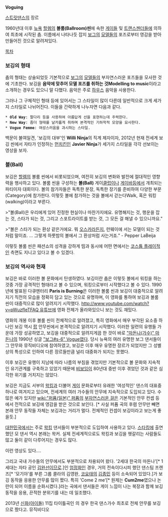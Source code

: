 '''Voguing'''

[[스트릿댄스]]의 장르

1960년대 이후 [[뉴욕]] [[할렘]]의 '''볼룸(Ballroom)씬'''에 속한 [[게이]]들 및 [[트랜스젠더]]들에 의하여 최초에 시작된 춤. 이름에서 나타나듯 잡지 [[보그]]의 [[모델]]들의 포즈로부터 영감을 받아 만들어진 것으로 알려져있다. 

[[목차]]
=== 보깅의 형태 ===
춤의 형태는 상술되었듯 기본적으로 [[보그]]의 [[모델]]들의 부자연스러운 포즈들을 모사한 것에 기초한다. 보깅을 '''음악에 맞추어 모델 포즈를 취하는 것Modelling to music'''이라고 소개하는 경우도 있으니 말 다했다. 음악은 주로 [[하우스]] 음악을 사용한다.

그러나 그 구체적인 형태 등에 있어서는 그 스타일이 많이 다른데 일반적으로 크게 세가지 스타일로 나뉘어진다. 이들을 간략하게 나누자면 다음과 같다.

 * '''Old Way''': 팔다리 등을 사용하여 아름답게 선을 표현하는데 주력한다. 
 * '''New Way''': 좀더 형태를 날카롭게 취하며 본격적인 기하학적 모양을 묘사한다.
 * '''Vogue Femme''': 여성스러움을 과시하는 스타일.

백문이 불여일견, '보깅의 대부'인 '''Willi Ninja'''의 직계 제자이자, 2012년 현재 전세계 보깅 씬에서 자타가 인정하는 [[먼치킨]]인 '''Javier Ninja'''가 세가지 스타일을 각각 선보이는 영상을 보자.

{{{#!html 
<iframe width="560" height="315" src="http://www.youtube.com/embed/tw3Jtpgi5IE" frameborder="0" allowfullscreen></iframe>
}}}


=== 볼(Ball) ===
보깅은 [[할렘]]의 볼룸 씬에서 비롯되었으며, 여전히 보깅의 변화와 발전에 절대적인 영향력을 행사하고 있다. 볼룸 씬을 구성하는 '''볼(Ball)''' 게이[[클럽]]이나 [[게이바]]등에서 개최되는 파티이자 대회이다. 볼의 참가자들은 독특한 분장, 독특한 장기를 준비하여 다양한 부문(Category)에 참가한다. 이렇듯 볼에 참가하는 것을 볼에서 걷는다Walk, 혹은 워킹(walking)이라고 부른다. 

>"볼(Ball)은 우리에게 있어 진정한 현실이나 마찬가지에요. 유명해지는 것, 행운을 잡는 것, 스타가 되는 것, 그리고 스포트라이트를 받는 것, 그 모든 걸 해낼 수 있으니까요."　

>"볼은 스타가 되는 환상 같은거에요. 뭐 [[오스카]]라든지, 런웨이에 서는 모델이 되는 것처럼 말이죠. ... 그렇게 하룻밤의 볼에서 그 환상처럼 사는거죠." - Pepper LaBeija

이렇듯 볼룸 씬은 패션쇼의 성격을 강하게 띰과 동시에 어떤 면에서는 [[코스튬 플레이]]적인 측면도 지니고 있다고 볼 수 있겠다. 


=== 보깅의 역사와 현재 ===
보깅은 바로 이러한 볼 문화에서 탄생하였다. 보깅이란 춤은 이렇듯 볼에서 워킹을 하는 것중 가장 공격적인 형태라고 볼 수 있으며, 워킹으로부터 시작했다고 볼 수 있다. 1990년에 발표된 다큐멘터리 '''Paris is Burning'''은 이러한 볼룸 씬과 보깅이 대중적으로 알려지기 직전의 모습을 정확히 담고 있는 것으로 유명하며, 이 영화를 통하여 보깅과 볼룸 씬이 대중적으로 많이 알려지기 시작했다. [[http://www.youtube.com/watch?v=pWuzfIeTFAQ 유튜브]]에 영화 전체가 올라와있으니 보는 것도 재밌다.

영화의 개봉 이후 볼룸 씬이 전체적으로 알려졌고, 특히 영화에서 매우 부각된 요소중 하나인 보깅 역시 [[팝]] 안무씬에서 본격적으로 알려지기 시작했다. 이러한 일련의 유행들 가운데 가장 성공하였고, 보깅을 대중적으로 알려지게끔 한 것이 바로 [["마돈나(가수)" 마돈나]]의 1990년 싱글 [["보그#s-6" Vogue]]였다. 당시 뉴욕의 여러 유명한 보그 댄서들이 그 안무와 뮤직비디오에 참여하였고, 보깅은 이후 매우 유명한 장르가 되었지만 그 성별상의 특성으로 인하여 다른 장르들만큼 널리 대중화가 되지는 못했다.

{{{#!html 
<iframe width="420" height="315" src="http://www.youtube.com/embed/GuJQSAiODqI" frameborder="0" allowfullscreen></iframe> 
}}}

이후 보깅은 유행이 지남에 따라 나름의 부침을 겪었지만 기본적으로 볼 문화와 지속적인 유기관계를 구축하고 있었기 때문에 [[비보잉]]이 80년대 중반 이후 겪었던 것과 같은 심각한 위기를 거치지는 않았다.

보깅은 지금도 서부의 [[왁킹]]과 더불어 [[게이]] 문화로부터 유래한 '여성적인' 댄스의 대표중 하나로 여겨지고 있으며, 전세계의 여러 가수들의 안무에 지속적으로 도입되고 있다. 수많은 예가 있지만 [[wiki:"퍼퓸(일본)" 퍼퓸]]의 [[부자연스러운 걸]]은 기본적인 안무 컨셉 등에서 전적으로 보깅에 영감을 받은 것으로 보인다. [* 사실 퍼퓸 곡의 후렴 안무만 빼면 본래 안무 동작들 자체는 보깅과는 거리가 멀다. 전체적인 컨셉이 보깅이라고 보는게 좋을듯.]

[[대한민국]]에서는 주로 [[왁킹]] 댄서들이 부분적으로 도입하여 사용하고 있다. [[스타킹]]에 출연했던 모 댄서 역시 본래는 왁커. 실제 전세계적으로도 왁킹과 보깅을 헷갈리는 사람들도 많고 둘이 같이 다루어지는 경우도 많다.

{{{#!html
<iframe width="560" height="315" src="http://www.youtube.com/embed/CNh8d3IfZ3c" frameborder="0" allowfullscreen></iframe>
}}}
이런 영상도 있다.... 

그리고 국내 가수들의 안무에서도 부분적으로 차용되어 왔다. '2세대 한국의 마돈나'[* 1세대는 자타 공인 [[김완선]]이므로.]인 [[엄정화]]인 경우, 거의 전속이다시피 했던 댄스팀 프렌즈[* '모기야'를 부른 그룹 콜라의 김영완, [[코요태]]의 [[김종민]] 등이 소속되어 있었다.]가 보깅 동작을 응용한 안무를 많이 짰다. 특히 'Come 2 me'[* 원제는 '''Cum2me'''였으나 논란이 되어 이름을 순화시켰다.]라는 곡에서 댄서들은 게이 느낌이 나는 복장과 함께 보깅 동작을 응용, 끈적한 분위기를 내는 데 일조했다.
{{{#!html
<iframe width="560" height="315" src="//www.youtube.com/embed/OYihi22t4QA" frameborder="0" allowfullscreen></iframe>
}}}

2013년 [[신화(아이돌)]] 11집 타이틀곡인 <This Love>의 경우 한국 댄스가수 최초로 전체 안무를 보깅으로 짰다고.
{{{#!html
<iframe width="560" height="315" src="http://www.youtube.com/embed/45wH_HHnJBg" frameborder="0" allowfullscreen></iframe>
}}}
<This Love>뮤직비디오
